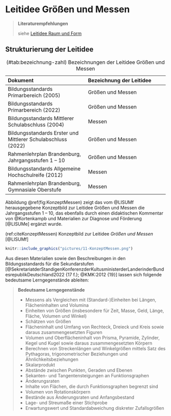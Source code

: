 # Leitidee Größen und Messen

> **Literaturempfehlungen**
>
> siehe [Leitidee Raum und Form](#leitidee-raum-und-form)

## Strukturierung der Leitidee {#strukturierung-der-leitidee-groessen-und-messen}

Dokument | Bezeichnung der Leitidee 
:----|:----
Bildungsstandards Primarbereich (2005) | Größen und Messen
Bildungsstandards Primarbereich (2022) | Größen und Messen
Bildungsstandards Mittlerer Schulabschluss (2004) | Messen
Bildungsstandards Erster und Mittlerer Schulabschluss (2022) | Größen und Messen
Rahmenlehrplan Brandenburg, Jahrgangsstufen 1 -- 10 | Größen und Messen
Bildungsstandards Allgemeine Hochschulreife (2012) | Messen
Rahmenlehrplan Brandenburg, Gymnasiale Oberstufe | Messen

Table: (\#tab:bezeichnung-zahl) Bezeichnungen der Leitidee Größen und Messen


<!-- In den Bildungsstandards für den Primarbereich lautet diese Leitidee »Größen und Messen« [@KMK2005 11]. -->

Abbildung \@ref(fig:KonzeptMessen) zeigt das vom @LISUMf herausgegebene Konzeptbild zur Leitidee Größen und Messen die Jahrgangsstufen 1 -- 10, das ebenfalls durch einen didaktischen Kommentar von @Kortenkampb und Materialien zur Diagnose und Förderung [@LISUMe] ergänzt wurde.

(ref:citeKonzeptMessen) Konzeptbild zur Leitidee *Größen und Messen* [@LISUMf]

```r
knitr::include_graphics("pictures/11-KonzeptMessen.png")
```

Aus diesen Materialien sowie den Beschreibungen in den Bildungsstandards für die Sekundarstufen [@SekretariatderStandigenKonferenzderKultusministerderLanderinderBundesrepublikDeutschland2022 {17 f.}; @KMK:2012 {19}] lassen sich folgende bedeutsame Lerngegenstände ableiten:

> **Bedeutsame Lerngegenstände**
>
> - Messens als Vergleichen mit (Standard-)Einheiten bei Längen, Flächeninhalten und Volumina
> - Einheiten von Größen (insbesondere für Zeit, Masse, Geld, Länge, Fläche, Volumen und Winkel)
> - Schätzen von Größen
> - Flächeninhalt und Umfang von Rechteck, Dreieck und Kreis sowie daraus zusammengesetzten Figuren
> - Volumen und Oberflächeninhalt von Prisma, Pyramide, Zylinder, Kegel und Kugel sowie daraus zusammengesetzten Körpern
> - Berechnen von Streckenlängen und Winkelgrößen mittels Satz des Pythagoras, trigonometrischer Beziehungen und Ähnlichkeitsbeziehungen
> - Skalarprodukt
> - Abstände zwischen Punkten, Geraden und Ebenen
> - Sekanten- und Tangentensteigungen an Funktionsgraphen
> - Änderungsraten
> - Inhalte von Flächen, die durch Funktionsgraphen begrenzt sind
> - Volumen von Rotationskörpern
> - Bestände aus Änderungsraten und Anfangsbestand
> - Lage- und Streumaße einer Stichprobe
> - Erwartungswert und Standardabweichung diskreter Zufallsgrößen



<!-- Grundlegende Überlegungen zu der Leitidee finden sich am Beispiel des Flächeninhalts im [Ersten Intermezzo](#erstes-intermezzo-flaecheninhalt). -->
